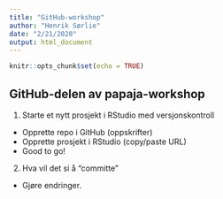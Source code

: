 ```yaml
---
title: "GitHub-workshop"
author: "Henrik Sørlie"
date: "2/21/2020"
output: html_document
---
```


```r
knitr::opts_chunk$set(echo = TRUE)
```

## GitHub-delen av papaja-workshop

1. Starte et nytt prosjekt i RStudio med versjonskontroll
- Opprette repo i GitHub (oppskrifter)
- Opprette prosjekt i RStudio (copy/paste URL)
- Good to go!

2. Hva vil det si å "committe"
- Gjøre endringer.